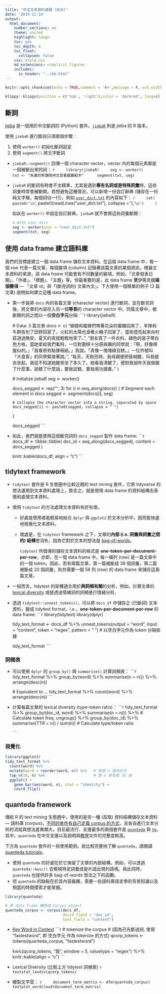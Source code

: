 ```yaml
---
title: "中文文本資料處理 (W10)"
date: '2019-11-14'
output:
  html_document:
    number_sections: no
    theme: united
    highlight: tango
    toc: yes
    toc_depth: 4
    toc_float:
      collapsed: false
    css: style.css
    md_extensions: +implicit_figures
    includes:
      in_header: "../GA.html"
---
```


```r
knitr::opts_chunk$set(echo = TRUE,comment = '#>',message = F, out.width = '70%', fig.align='center')
```

```r
klippy::klippy(position = c('top', 'right'),color = 'darkred', lang=c('r', 'txt'))
```


## 斷詞

[jieba](https://github.com/fxsjy/jieba) 是一個用於中文斷詞的 (Python) 套件。[`jiebaR`](https://github.com/qinwf/jiebaR) 則是 jieba 的 R 版本。

使用 `jiebaR` 進行斷詞只須兩個步驟：

1. 使用 `worker()` 初始化斷詞設定
2. 使用 `segment()` 將文字斷詞

- `jiebaR::segment()` 回傳一個 character vector，vector 內的每個元素都是一個被斷出來的詞：
    ```r
    library(jiebaR)
    seg <- worker()
    txt <- "失業的熊讚陪柯文哲看銀翼殺手" 
    segment(txt, seg)
    ```

- `jiebaR` 的斷詞有時會不太精準，尤其是遇到**專有名詞或是特殊詞彙**時，這些詞彙時常會被斷開。若想避免這種情況，可以新增一份自訂辭典 (儲存在一份純文字檔，每個詞佔一行)，例如 [`user_dict.txt`](user_dict.txt) 的內容如下：
    ```r
    cat(
      paste0('\n```\n',
           paste0(readLines("user_dict.txt"), collapse = '\n'),
           '\n```\n')
    )
    ```
    
    如此在 `worker()` 中設定自訂辭典，`jiebaR` 就不會將這些詞彙斷開：

    ```r
    # With user dict
    seg <- worker(user = "user_dict.txt")
    segment(txt, seg)
    ```


## 使用 data frame 建立語料庫

我們的目標是建立一個 data frame 儲存文本資料。在這個 data frame 中，每一個 row 代表一篇文章，每個變項 (column) 記錄著該篇文章的某個資訊。根據文本資料的來源，該 data frame 可能會有不同數量的變項，例如，「文章發表日期」、「作者」、「標題」、「主題」等。但最重要的是，此 data frame **至少**需具備**兩個變項** --- 「文章 id」與「(斷完詞的) 文章內文」。下方使用一個簡單的例子 (3 篇文章) 說明如何建立這種 data frame。

- 第一步是將 `docs` 內的各篇文章 (character vector) 進行斷詞，並在斷完詞後，將文章的內容存入另一個**等長**的 character vector 中。同篇文章中，被斷開的詞之間以一個**空白字元**分隔:
    ```r
    library(jiebaR)
    
    # Data: 3 篇文章
    docs <- c(
      "蝴蝶和蜜蜂們帶著花朵的蜜糖回來了，羊隊和牛群告別了田野回家了，火紅的太陽也滾著火輪子回家了，當街燈亮起來向村莊道過晚安，夏天的夜就輕輕地來了。",
      "朋友買了一件衣料，綠色的底子帶白色方格，當她拿給我們看時，一位對圍棋十分感與趣的同學說：「啊，好像棋盤似的。」「我看倒有點像稿紙。」我說。「真像一塊塊綠豆糕。」一位外號叫「大食客」的同學緊接著說。",
      "每天，天剛亮時，我母親便把我喊醒，叫我披衣坐起。我從不知道她醒來坐了多久了。她看我清醒了，便對我說昨天我做錯了什麼事，說錯了什麼話，要我認錯，要我用功讀書。"
      )
    
    # Initialize jiebaR
    seg <- worker()
    
    docs_segged <- rep("", 3)
    for (i in seq_along(docs)) {
      # Segment each element in docs
      segged <- segment(docs[i], seg)
      
      # Collapse the character vector into a string, separated by space
      docs_segged[i] <- paste0(segged, collapse = " ")
    }
    
    docs_segged
    ```

- 如此，我們就能使用這個斷完詞的 `docs_segged` 製作 data frame:
    ```r
    docs_df <- tibble::tibble(
      doc_id = seq_along(docs_segged),
      content = docs_segged
    )
    
    knitr::kable(docs_df, align = "c")
    ```


## tidytext framework

- `tidytext` 套件是 R 生態圈中比較近期的 text mining 套件，它將 tidyverse 的想法運用到文本資料處理上，換言之，就是使用 data frame 的資料結構去表徵和處理文本資料。

- 使用 `tidytext` 的方法處理文本資料有好有壞。
    - 好處是使用者能輕易地結合 `dplyr` 與 `ggplot2` 於文本分析中，因而能快速地視覺化文本資料。
    - 壞處是，在 `tidytext` framework 之下，文章的**內部 (i.e. 詞彙與詞彙之間的) 結構**會消失，因為它對於文本的想法是 [bag-of-words](https://en.wikipedia.org/wiki/Bag-of-words_model)。
    
        `tidytext` 所倡導的儲存文本資料的格式是 **one-token-per-document-per-row**，亦即，在一個 data frame 中，每一橫列 (row) 是一篇文章中的一個 token。因此，若有兩篇文章，第一篇被斷成 38 個詞彙，第二篇被斷成 20 個詞彙，則共需要一個 58 列 (row) 的 data frame 來儲存這兩篇文章。
        
- 一般而言，tidytext 的架構適合用於**與詞頻有關**的分析，例如，計算文章的 [lexical diversity](https://en.wikipedia.org/wiki/Lexical_diversity) 或是透過情緒詞的詞頻進行情緒分析。

- 透過 `tidytext::unnest_tokens()`，可以將 `docs_df` 中儲存之 (已斷詞) 文本資料，變成 tidytext format，i.e.，**one-token-per-document-per-row** 的 data frame:
    ```r
    library(tidytext)
    library(dplyr)
    
    tidy_text_format <- docs_df %>%
      unnest_tokens(output = "word", input = "content",
                    token = "regex", pattern = " ")  # 以空白字元作為 token 分隔依據
    
    tidy_text_format
    ```


### 詞頻表

- 可以使用 `dplyr` 的 `group_by()` 與 `summarise()` 計算詞頻表：
    ```r
    tidy_text_format %>%
      group_by(word) %>%
      summarise(n = n()) %>%
      arrange(desc(n))
    
    # Equivalent to ...
    tidy_text_format %>%
      count(word) %>%
      arrange(desc(n))
    ```


- 計算每篇文章的 lexical diversity (type-token ratio)：
    ```r
    tidy_text_format %>%
      group_by(doc_id, word) %>%
      summarise(n = n()) %>%  # Calculate token freq.
      ungroup() %>%
      group_by(doc_id) %>%
      summarise(TTR = n() / sum(n))  # Calculate type/token ratio
    
    ```


### 視覺化

```r
library(ggplot2)
tidy_text_format %>%
  count(word) %>%
  mutate(word = reorder(word, n)) %>%   # 依照 n 排序文字
  top_n(10, n) %>%                      # 取 n 排名前 10 者
  ggplot() +
    geom_bar(aes(word, n), stat = "identity") +
    coord_flip()
```


## quanteda framework

傳統 R 的 text mining 生態圈中，使用的是另一種 (高階) 資料結構儲存文本資料 --- 語料庫 (corpus)。[不同的套件有自己定義 corpus 的方式](https://quanteda.io/articles/pkgdown/comparison.html)，且各自進行文本分析的流程與想法差異頗大。目前最流行、支援最多的兩個套件是 [`quanteda`](https://quanteda.io/index.html) 與 [`tm`](http://tm.r-forge.r-project.org)。其中，`quanteda` 在中文支援以及說明與[教學](https://tutorials.quanteda.io)文件的完整度較高。

下方為 `quanteda` 套件的一些使用範例。欲比較完整地了解 `quanteda`，請閱讀 [quanteda tutorials](https://tutorials.quanteda.io)。

- 使用 `quanteda` 的好處在於它保留了文章的內部結構，例如，可以透過 `quanteda::kwic()` 去檢視特定詞彙或是片語出現的語境。與此同時，`quanteda` 也提供許多 bag-of-words 想法之下的函數。
- 但 `quanteda` 的缺點在於其內容龐雜，需要一些語料庫語言學的背景知識以及相當的時間摸索才能掌握。


```r
library(quanteda)

# 將 data frame 轉換成 Corpus object
quanteda_corpus <- corpus(docs_df, 
                          docid_field = "doc_id", 
                          text_field = "content")
```

- [Key Word in Context](https://en.wikipedia.org/wiki/Key_Word_in_Context)
    ```r
    # tokenize the corpus 
    # (因為已先斷過詞, 使用 "fastestword", 即 空白字元 作為 tokenize 的方式)
    qcorp_tokens <- tokens(quanteda_corpus, "fastestword")
    
    kwic(qcorp_tokens, "我", window = 5, valuetype = "regex") %>%
      knitr::kable(align = "c")
    ```

- Lexical Diversity (比較上方 tidytext 詞頻表)
    ```r
    textstat_lexdiv(qcorp_tokens)
    ```


- 繪製文字雲：
    ```r
    document_term_matrix <- dfm(quanteda_corpus)
    textplot_wordcloud(document_term_matrix)
    ```

